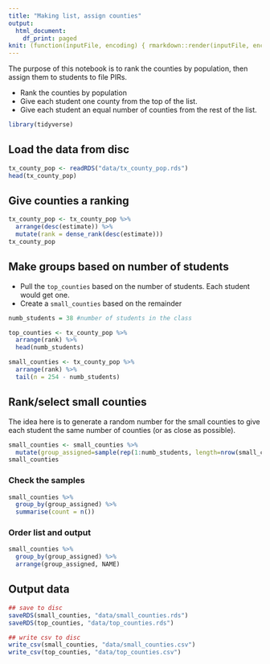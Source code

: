 ```yaml
---
title: "Making list, assign counties"
output:
  html_document:
    df_print: paged
knit: (function(inputFile, encoding) { rmarkdown::render(inputFile, encoding = encoding, output_dir = "docs") })
---
```


The purpose of this notebook is to rank the counties by population, then assign them to students to file PIRs.

- Rank the counties by population
- Give each student one county from the top of the list.
- Give each student an equal number of counties from the rest of the list.

```r
library(tidyverse)
```


## Load the data from disc

```r
tx_county_pop <- readRDS("data/tx_county_pop.rds")
head(tx_county_pop)
```

## Give counties a ranking

```r
tx_county_pop <- tx_county_pop %>% 
  arrange(desc(estimate)) %>% 
  mutate(rank = dense_rank(desc(estimate)))
tx_county_pop
```

## Make groups based on number of students

- Pull the `top_counties` based on the number of students. Each student would get one.
- Create a `small_counties` based on the remainder

```r
numb_students = 38 #number of students in the class

top_counties <- tx_county_pop %>% 
  arrange(rank) %>% 
  head(numb_students)

small_counties <- tx_county_pop %>%
  arrange(rank) %>% 
  tail(n = 254 - numb_students)
```

## Rank/select small counties

The idea here is to generate a random number for the small counties to give each student the same number of counties (or as close as possible).

```r

small_counties <- small_counties %>% 
  mutate(group_assigned=sample(rep(1:numb_students, length=nrow(small_counties)), replace=FALSE))
small_counties
```

### Check the samples 

```r
small_counties %>% 
  group_by(group_assigned) %>% 
  summarise(count = n())
```


### Order list and output

```r
small_counties %>% 
  group_by(group_assigned) %>% 
  arrange(group_assigned, NAME)

```

## Output data

```r

## save to disc
saveRDS(small_counties, "data/small_counties.rds")
saveRDS(top_counties, "data/top_counties.rds")

## write csv to disc
write_csv(small_counties, "data/small_counties.csv")
write_csv(top_counties, "data/top_counties.csv")
```

